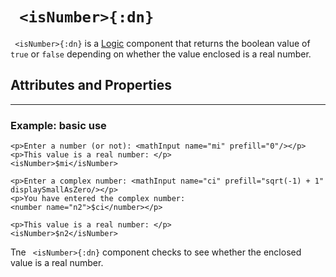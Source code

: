 


# ` <isNumber>{:dn}`

` <isNumber>{:dn}` is a [Logic](../document_structure/essentialConcepts#component-types)
component that returns the boolean value of `true` or `false` depending on whether the value enclosed is a real number.

## Attributes and Properties 
 <AttrDisplay name='isNumber'/> 
 <PropDisplay name='isNumber'/>

---

### Example: basic use


```doenet-editor-horiz
<p>Enter a number (or not): <mathInput name="mi" prefill="0"/></p>
<p>This value is a real number: </p>
<isNumber>$mi</isNumber>

<p>Enter a complex number: <mathInput name="ci" prefill="sqrt(-1) + 1" displaySmallAsZero/></p>
<p>You have entered the complex number: 
<number name="n2">$ci</number></p>

<p>This value is a real number: </p>
<isNumber>$n2</isNumber>
```



Tne ` <isNumber>{:dn}` component checks to see whether the enclosed value is a real number.

